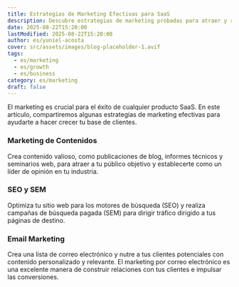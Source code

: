```yaml
---
title: Estrategias de Marketing Efectivas para SaaS
description: Descubre estrategias de marketing probadas para atraer y retener clientes para tu producto SaaS.
date: 2025-08-22T15:20:00
lastModified: 2025-08-22T15:20:00
author: es/yuniel-acosta
cover: src/assets/images/blog-placeholder-1.avif
tags:
  - es/marketing
  - es/growth
  - es/business
category: es/marketing
draft: false
---
```


El marketing es crucial para el éxito de cualquier producto SaaS. En este artículo, compartiremos algunas estrategias de marketing efectivas para ayudarte a hacer crecer tu base de clientes.

### Marketing de Contenidos

Crea contenido valioso, como publicaciones de blog, informes técnicos y seminarios web, para atraer a tu público objetivo y establecerte como un líder de opinión en tu industria.

### SEO y SEM

Optimiza tu sitio web para los motores de búsqueda (SEO) y realiza campañas de búsqueda pagada (SEM) para dirigir tráfico dirigido a tus páginas de destino.

### Email Marketing

Crea una lista de correo electrónico y nutre a tus clientes potenciales con contenido personalizado y relevante. El marketing por correo electrónico es una excelente manera de construir relaciones con tus clientes e impulsar las conversiones.